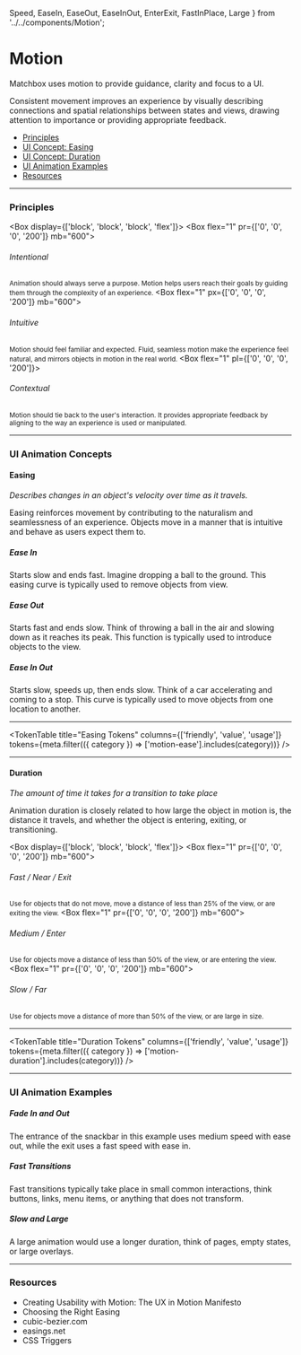   Speed,
  EaseIn,
  EaseOut,
  EaseInOut,
  EnterExit,
  FastInPlace,
  Large
} from '../../components/Motion';

# Motion

Matchbox uses motion to provide guidance, clarity and focus to a UI.

Consistent movement improves an experience by visually describing connections and spatial relationships between states and views, drawing attention to importance or providing appropriate feedback.

- [Principles](/design/motion#principles)
- [UI Concept: Easing](/design/motion#easing)
- [UI Concept: Duration](/design/motion#duration)
- [UI Animation Examples](/design/motion#ui-animation-examples)
- [Resources](/design/motion#resources)

---

### Principles

<Box display={['block', 'block', 'block', 'flex']}>
  <Box flex="1" pr={['0', '0', '0', '200']} mb="600">
    <h6>Intentional</h6>
    <small>
      Animation should always serve a purpose. Motion helps users reach their
      goals by guiding them through the complexity of an experience.
    </small>
  </Box>
  <Box flex="1" px={['0', '0', '0', '200']} mb="600">
    <h6>Intuitive</h6>
    <small>
      Motion should feel familiar and expected. Fluid, seamless motion make the
      experience feel natural, and mirrors objects in motion in the real world.
    </small>
  </Box>
  <Box flex="1" pl={['0', '0', '0', '200']}>
    <h6>Contextual</h6>
    <small>
      Motion should tie back to the user's interaction. It provides appropriate
      feedback by aligning to the way an experience is used or manipulated.
    </small>
  </Box>
</Box>

---

### UI Animation Concepts

#### Easing

_Describes changes in an object's velocity over time as it travels._

Easing reinforces movement by contributing to the naturalism and seamlessness of an experience. Objects move in a manner that is intuitive and behave as users expect them to.

##### Ease In

Starts slow and ends fast. Imagine dropping a ball to the ground. This
easing curve is typically used to remove objects from view.

<EaseIn />

<Box my="800"></Box>

##### Ease Out

Starts fast and ends slow. Think of throwing a ball in the air and slowing
down as it reaches its peak. This function is typically used to introduce
objects to the view.

<EaseOut />

<Box my="800"></Box>

##### Ease In Out

Starts slow, speeds up, then ends slow. Think of a car accelerating and
coming to a stop. This curve is typically used to move objects from one
location to another.

<EaseInOut />

---

<TokenTable
  title="Easing Tokens"
  columns={['friendly', 'value', 'usage']}
  tokens={meta.filter(({ category }) => ['motion-ease'].includes(category))}
/>

---

#### Duration

_The amount of time it takes for a transition to take place_

Animation duration is closely related to how large the object in motion is, the distance it travels, and whether the object is entering, exiting, or transitioning.

<Box display={['block', 'block', 'block', 'flex']}>
  <Box flex="1" pr={['0', '0', '0', '200']} mb="600">
    <h6>Fast / Near / Exit</h6>
    <small>
      Use for objects that do not move, move a distance of less than 25% of the
      view, or are exiting the view.
    </small>
  </Box>
  <Box flex="1" pr={['0', '0', '0', '200']} mb="600">
    <h6>Medium / Enter</h6>
    <small>
      Use for objects move a distance of less than 50% of the view, or are
      entering the view.
    </small>
  </Box>
  <Box flex="1" pr={['0', '0', '0', '200']} mb="600">
    <h6>Slow / Far</h6>
    <small>
      Use for objects move a distance of more than 50% of the view, or are large
      in size.
    </small>
  </Box>
</Box>

<Speed />

---

<TokenTable
  title="Duration Tokens"
  columns={['friendly', 'value', 'usage']}
  tokens={meta.filter(({ category }) => ['motion-duration'].includes(category))}
/>

---

### UI Animation Examples

##### Fade In and Out

The entrance of the snackbar in this example uses medium speed with ease out, while the exit uses a fast speed with ease in.

<EnterExit />

<Box my="800"></Box>

##### Fast Transitions

Fast transitions typically take place in small common interactions, think buttons, links, menu items, or anything that does not transform.

<FastInPlace />

<Box my="800"></Box>

##### Slow and Large

A large animation would use a longer duration, think of pages, empty states, or large overlays.

<Large />

---

### Resources

- <ExternalLink to="https://medium.com/ux-in-motion/creating-usability-with-motion-the-ux-in-motion-manifesto-a87a4584ddc">
    Creating Usability with Motion: The UX in Motion Manifesto
  </ExternalLink>
- <ExternalLink to="https://developers.google.com/web/fundamentals/design-and-ux/animations/choosing-the-right-easing">
    Choosing the Right Easing
  </ExternalLink>
- <ExternalLink to="https://cubic-bezier.com">cubic-bezier.com</ExternalLink>
- <ExternalLink to="https://easings.net/en">easings.net</ExternalLink>
- <ExternalLink to="https://csstriggers.com/">CSS Triggers</ExternalLink>
